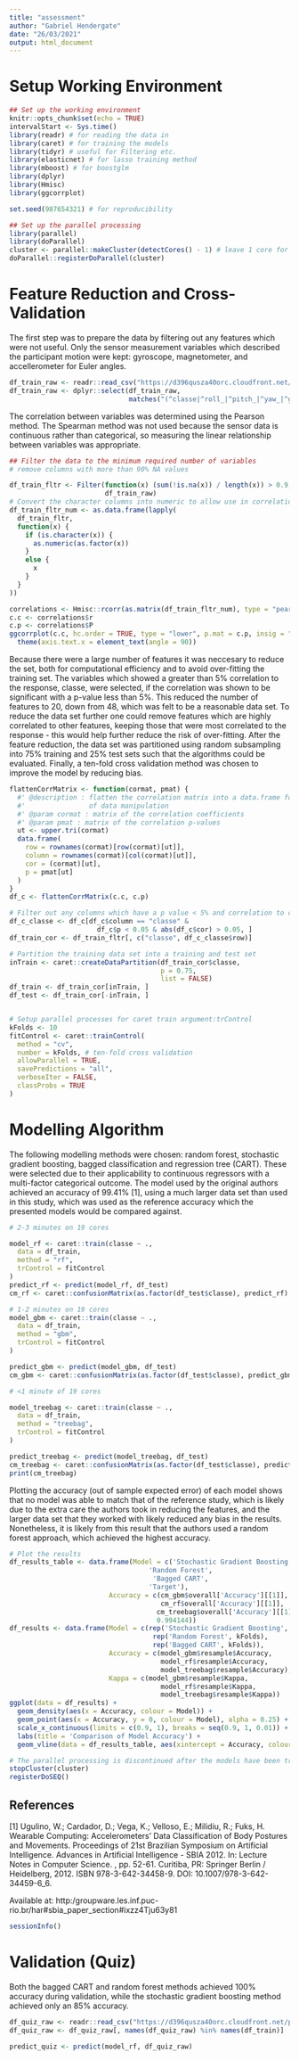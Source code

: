 ---
title: "assessment"
author: "Gabriel Hendergate"
date: "26/03/2021"
output: html_document
---
# Setup Working Environment
```{r setup, results='hide', warning=FALSE, message=FALSE}
## Set up the working environment
knitr::opts_chunk$set(echo = TRUE)
intervalStart <- Sys.time()
library(readr) # for reading the data in
library(caret) # for training the models
library(tidyr) # useful for Filtering etc.
library(elasticnet) # for lasso training method
library(mboost) # for boostglm
library(dplyr)
library(Hmisc)
library(ggcorrplot)

set.seed(987654321) # for reproducibility
```

```{r parallel processing, results='hide', warning=FALSE, message=FALSE}
## Set up the parallel processing
library(parallel)
library(doParallel)
cluster <- parallel::makeCluster(detectCores() - 1) # leave 1 core for OS
doParallel::registerDoParallel(cluster)
```

# Feature Reduction and Cross-Validation
The first step was to prepare the data by filtering out any features which were not useful. Only the sensor measurement variables which described the participant motion were kept: gyroscope, magnetometer, and accellerometer for Euler angles.
```{r getData, results='hide', warning=FALSE, message=FALSE}
df_train_raw <- readr::read_csv("https://d396qusza40orc.cloudfront.net/predmachlearn/pml-training.csv")
df_train_raw <- dplyr::select(df_train_raw, 
                              matches("(^classe|^roll_|^pitch_|^yaw_|^gyros_|^accel_|^magnet_)"))
```
The correlation between variables was determined using the Pearson method. The Spearman method was not used because the sensor data is continuous rather than categorical, so measuring the linear relationship between variables was appropriate. 
```{r variable correlation, results='hide', warning=FALSE}

## Filter the data to the minimum required number of variables
# remove columns with more than 90% NA values

df_train_fltr <- Filter(function(x) (sum(!is.na(x)) / length(x)) > 0.9,
                        df_train_raw)
# Convert the character columns into numeric to allow use in correlation function
df_train_fltr_num <- as.data.frame(lapply(
  df_train_fltr,
  function(x) {
    if (is.character(x)) {
      as.numeric(as.factor(x))
    }
    else {
      x
    }
  }
))

correlations <- Hmisc::rcorr(as.matrix(df_train_fltr_num), type = "pearson")
c.c <- correlations$r
c.p <- correlations$P
ggcorrplot(c.c, hc.order = TRUE, type = "lower", p.mat = c.p, insig = "blank") +
  theme(axis.text.x = element_text(angle = 90))
```


Because there were a large number of features it was neccesary to reduce the set, both for computational efficiency and to avoid over-fitting the training set. The variables which showed a greater than 5% correlation to the response, classe, were selected, if the correlation was shown to be significant with a p-value less than 5%. This reduced the number of features to 20, down from 48, which was felt to be a reasonable data set. To reduce the data set further one could remove features which are highly correlated to other features, keeping those that were most correlated to the response - this would help further reduce the risk of over-fitting. After the feature reduction, the data set was partitioned using random subsampling into 75% training and 25% test sets such that the algorithms could be evaluated. Finally, a ten-fold cross validation method was chosen to improve the model by reducing bias.
```{r feature selection, results='hide', warning=FALSE}

flattenCorrMatrix <- function(cormat, pmat) {
  #' @description : flatten the correlation matrix into a data.frame for ease
  #'                of data manipulation
  #' @param cormat : matrix of the correlation coefficients
  #' @param pmat : matrix of the correlation p-values
  ut <- upper.tri(cormat)
  data.frame(
    row = rownames(cormat)[row(cormat)[ut]],
    column = rownames(cormat)[col(cormat)[ut]],
    cor = (cormat)[ut],
    p = pmat[ut]
  )
}
df_c <- flattenCorrMatrix(c.c, c.p)

# Filter out any columns which have a p value < 5% and correlation to classe >5%
df_c_classe <- df_c[df_c$column == "classe" & 
                      df_c$p < 0.05 & abs(df_c$cor) > 0.05, ]
df_train_cor <- df_train_fltr[, c("classe", df_c_classe$row)]

# Partition the training data set into a training and test set
inTrain <- caret::createDataPartition(df_train_cor$classe,
                                      p = 0.75, 
                                      list = FALSE)
df_train <- df_train_cor[inTrain, ]
df_test <- df_train_cor[-inTrain, ]


# Setup parallel processes for caret train argument:trControl
kFolds <- 10
fitControl <- caret::trainControl(
  method = "cv",
  number = kFolds, # ten-fold cross validation
  allowParallel = TRUE,
  savePredictions = "all", 
  verboseIter = FALSE, 
  classProbs = TRUE
)

```

# Modelling Algorithm

The following modelling methods were chosen: random forest, stochastic gradient boosting, bagged classification and regression tree (CART). These were selected due to their applicability to continuous regressors with a multi-factor categorical outcome. The model used by the original authors achieved an accuracy of 99.41% [1], using a much larger data set than used in this study, which was used as the reference accuracy which the presented models would be compared against.


```{r random forest, results='hide', warning=FALSE}

# 2-3 minutes on 19 cores

model_rf <- caret::train(classe ~ .,
  data = df_train,
  method = "rf",
  trControl = fitControl
)
predict_rf <- predict(model_rf, df_test)
cm_rf <- caret::confusionMatrix(as.factor(df_test$classe), predict_rf)
```

```{r stochastic gradient boosting, results='hide', warning=FALSE}

# 1-2 minutes on 19 cores
model_gbm <- caret::train(classe ~ .,
  data = df_train,
  method = "gbm",
  trControl = fitControl
)

predict_gbm <- predict(model_gbm, df_test)
cm_gbm <- caret::confusionMatrix(as.factor(df_test$classe), predict_gbm)
```

```{r bagged classification and regression tree (CART), results='hide', warning=FALSE}

# <1 minute of 19 cores

model_treebag <- caret::train(classe ~ .,
  data = df_train,
  method = "treebag",
  trControl = fitControl
)

predict_treebag <- predict(model_treebag, df_test)
cm_treebag <- caret::confusionMatrix(as.factor(df_test$classe), predict_treebag)
print(cm_treebag)
```

Plotting the accuracy (out of sample expected error) of each model shows that no model was able to match that of the reference study, which is likely due to the extra care the authors took in reducing the features, and the larger data set that they worked with likely reduced any bias in the results. Nonetheless, it is likely from this result that the authors used a random forest approach, which achieved the highest accuracy.

```{r}

# Plot the results
df_results_table <- data.frame(Model = c('Stochastic Gradient Boosting',
                                   'Random Forest',
                                    'Bagged CART',
                                   'Target'),
                         Accuracy = c(cm_gbm$overall['Accuracy'][[1]],
                                      cm_rf$overall['Accuracy'][[1]],
                                     cm_treebag$overall['Accuracy'][[1]],
                                     0.994144))
df_results <- data.frame(Model = c(rep('Stochastic Gradient Boosting', kFolds),
                                    rep('Random Forest', kFolds),
                                    rep('Bagged CART', kFolds)),
                         Accuracy = c(model_gbm$resample$Accuracy,
                                      model_rf$resample$Accuracy,
                                      model_treebag$resample$Accuracy),
                         Kappa = c(model_gbm$resample$Kappa,
                                      model_rf$resample$Kappa,
                                      model_treebag$resample$Kappa))
ggplot(data = df_results) + 
  geom_density(aes(x = Accuracy, colour = Model)) + 
  geom_point(aes(x = Accuracy, y = 0, colour = Model), alpha = 0.25) + 
  scale_x_continuous(limits = c(0.9, 1), breaks = seq(0.9, 1, 0.01)) + 
  labs(title = 'Comparison of Model Accuracy') + 
  geom_vline(data = df_results_table, aes(xintercept = Accuracy, colour = Model))
```


```{r stopParallel, results='hide', warning=FALSE, message=FALSE}

# The parallel processing is discontinued after the models have been trained
stopCluster(cluster)
registerDoSEQ()
```

## References
[1] Ugulino, W.; Cardador, D.; Vega, K.; Velloso, E.; Milidiu, R.; Fuks, H. Wearable Computing: Accelerometers' Data Classification of Body Postures and Movements. Proceedings of 21st Brazilian Symposium on Artificial Intelligence. Advances in Artificial Intelligence - SBIA 2012. In: Lecture Notes in Computer Science. , pp. 52-61. Curitiba, PR: Springer Berlin / Heidelberg, 2012. ISBN 978-3-642-34458-9. DOI: 10.1007/978-3-642-34459-6_6.

Available at: http:/groupware.les.inf.puc-rio.br/har#sbia_paper_section#ixzz4Tju63y81


```{r session}
sessionInfo()
```

# Validation (Quiz)

Both the bagged CART and random forest methods achieved 100% accuracy during validation, while the stochastic gradient boosting method achieved only an 85% accuracy.
```{r validation, results='hide', warning=FALSE, message=FALSE}
df_quiz_raw <- readr::read_csv("https://d396qusza40orc.cloudfront.net/predmachlearn/pml-testing.csv")
df_quiz_raw <- df_quiz_raw[, names(df_quiz_raw) %in% names(df_train)]

predict_quiz <- predict(model_rf, df_quiz_raw)
```
